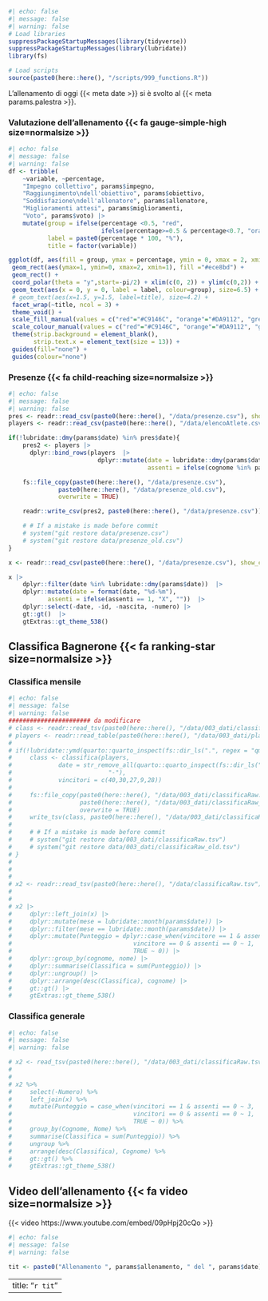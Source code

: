 ```r
#| echo: false
#| message: false
#| warning: false
# Load libraries
suppressPackageStartupMessages(library(tidyverse))
suppressPackageStartupMessages(library(lubridate))
library(fs)

# Load scripts
source(paste0(here::here(), "/scripts/999_functions.R"))
```

L'allenamento di oggi {{< meta date >}} si è svolto al {{< meta params.palestra >}}.

### Valutazione dell'allenamento  {{< fa gauge-simple-high size=normalsize >}}

```r
#| echo: false
#| message: false
#| warning: false
df <- tribble(
    ~variable, ~percentage,
    "Impegno collettivo", params$impegno,
    "Raggiungimento\ndell'obiettivo", params$obiettivo,
    "Soddisfazione\ndell'allenatore", params$allenatore,
    "Miglioramenti attesi", params$miglioramenti,
    "Voto", params$voto) |>  
    mutate(group = ifelse(percentage <0.5, "red",
                          ifelse(percentage>=0.5 & percentage<0.7, "orange","green")),
           label = paste0(percentage * 100, "%"),
           title = factor(variable))

ggplot(df, aes(fill = group, ymax = percentage, ymin = 0, xmax = 2, xmin = 1)) +
 geom_rect(aes(ymax=1, ymin=0, xmax=2, xmin=1), fill ="#ece8bd") +
 geom_rect() + 
 coord_polar(theta = "y",start=-pi/2) + xlim(c(0, 2)) + ylim(c(0,2)) +
 geom_text(aes(x = 0, y = 0, label = label, colour=group), size=6.5) +
 # geom_text(aes(x=1.5, y=1.5, label=title), size=4.2) + 
 facet_wrap(~title, ncol = 3) +
 theme_void() +
 scale_fill_manual(values = c("red"="#C9146C", "orange"="#DA9112", "green"="#129188")) +
 scale_colour_manual(values = c("red"="#C9146C", "orange"="#DA9112", "green"="#129188")) +
 theme(strip.background = element_blank(),
       strip.text.x = element_text(size = 13)) +
 guides(fill="none") +
 guides(colour="none")
```

### Presenze {{< fa child-reaching size=normalsize >}}

```r
#| echo: false
#| message: false
#| warning: false
pres <- readr::read_csv(paste0(here::here(), "/data/presenze.csv"), show_col_types = FALSE)
players <- readr::read_csv(paste0(here::here(), "/data/elencoAtlete.csv"), show_col_types = FALSE)

if(!lubridate::dmy(params$date) %in% pres$date){
    pres2 <- players |>
      dplyr::bind_rows(players  |>
                         dplyr::mutate(date = lubridate::dmy(params$date),
                                       assenti = ifelse(cognome %in% params$assenti, 1, 0)))

    fs::file_copy(paste0(here::here(), "/data/presenze.csv"),
              paste0(here::here(), "/data/presenze_old.csv"),
              overwrite = TRUE)

    readr::write_csv(pres2, paste0(here::here(), "/data/presenze.csv"))

    # # If a mistake is made before commit
    # system("git restore data/presenze.csv")
    # system("git restore data/presenze_old.csv")
}

x <- readr::read_csv(paste0(here::here(), "/data/presenze.csv"), show_col_types = FALSE)

x |>
    dplyr::filter(date %in% lubridate::dmy(params$date))  |>
    dplyr::mutate(date = format(date, "%d-%m"),
           assenti = ifelse(assenti == 1, "X", ""))  |>
    dplyr::select(-date, -id, -nascita, -numero) |>
    gt::gt()  |>
    gtExtras::gt_theme_538()
```


## Classifica Bagnerone {{< fa ranking-star size=normalsize >}}

### Classifica mensile

```r
#| echo: false
#| message: false
#| warning: false
####################### da modificare
# class <- readr::read_tsv(paste0(here::here(), "/data/003_dati/classificaRaw.tsv"), show_col_types = FALSE)
# players <- readr::read_table(paste0(here::here(), "/data/003_dati/players.tsv"), show_col_types = FALSE)
# 
# if(!lubridate::ymd(quarto::quarto_inspect(fs::dir_ls(".", regex = "qmd$"))$formats$html$metadata$date) %in% class$date){
#     class <- classifica(players,
#             date = str_remove_all(quarto::quarto_inspect(fs::dir_ls(".", regex = "qmd$"))$formats$html$metadata$date,
#                           "-"),
#             vincitori = c(40,30,27,9,28))
# 
#     fs::file_copy(paste0(here::here(), "/data/003_dati/classificaRaw.tsv"),
#                   paste0(here::here(), "/data/003_dati/classificaRaw_old.tsv"),
#                   overwrite = TRUE)
#     write_tsv(class, paste0(here::here(), "/data/003_dati/classificaRaw.tsv"))
#     
#     # # If a mistake is made before commit
#     # system("git restore data/003_dati/classificaRaw.tsv")
#     # system("git restore data/003_dati/classificaRaw_old.tsv")
# }
# 
# 
# 
# x2 <- readr::read_tsv(paste0(here::here(), "/data/classificaRaw.tsv"), show_col_types = FALSE)
# 
# 
# x2 |> 
#     dplyr::left_join(x) |> 
#     dplyr::mutate(mese = lubridate::month(params$date)) |> 
#     dplyr::filter(mese == lubridate::month(params$date)) |> 
#     dplyr::mutate(Punteggio = dplyr::case_when(vincitore == 1 & assenti == 0 ~ 3,
#                                  vincitore == 0 & assenti == 0 ~ 1,
#                                  TRUE ~ 0)) |> 
#     dplyr::group_by(cognome, nome) |> 
#     dplyr::summarise(Classifica = sum(Punteggio)) |> 
#     dplyr::ungroup() |> 
#     dplyr::arrange(desc(Classifica), cognome) |> 
#     gt::gt() |> 
#     gtExtras::gt_theme_538()

```

### Classifica generale

```r
#| echo: false
#| message: false
#| warning: false

# x2 <- read_tsv(paste0(here::here(), "/data/003_dati/classificaRaw.tsv"))
# 
# 
# x2 %>%
#     select(-Numero) %>% 
#     left_join(x) %>% 
#     mutate(Punteggio = case_when(vincitori == 1 & assenti == 0 ~ 3,
#                                  vincitori == 0 & assenti == 0 ~ 1,
#                                  TRUE ~ 0)) %>% 
#     group_by(Cognome, Nome) %>% 
#     summarise(Classifica = sum(Punteggio)) %>% 
#     ungroup %>% 
#     arrange(desc(Classifica), Cognome) %>% 
#     gt::gt() %>% 
#     gtExtras::gt_theme_538()

```

## Video dell'allenamento {{< fa video size=normalsize >}}

{{< video https://www.youtube.com/embed/09pHpj20cQo >}}

```r
#| echo: false
#| message: false
#| warning: false

tit <- paste0("Allenamento ", params$allenamento, " del ", params$date)
```

---
title: "`r tit`"
---